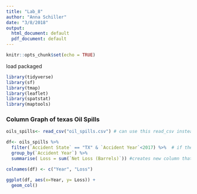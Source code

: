 ```yaml
---
title: "Lab_8"
author: "Anna Schiller"
date: "3/8/2018"
output:
  html_document: default
  pdf_document: default
---
```


```r
knitr::opts_chunk$set(echo = TRUE)
```


load packaged
```r
library(tidyverse)
library(sf)
library(tmap)
library(leaflet)
library(spatstat)
library(maptools)


```

### Column Graph of texas Oil Spills

```r

oils_spills<- read_csv("oil_spills.csv") # can use this read_csv instead of read.csv because we have downloaded tidyverse, this reads it as a table dF?

df<- oils_spills %>% 
  filter(`Accident State` == "TX" & `Accident Year`<2017) %>%  # if there's a space in your column
  group_by(`Accident Year`) %>% 
  summarise( Loss = sum(`Net Loss (Barrels)`)) #creates new column that summarizes

colnames(df) <- c("Year", "Loss")

ggplot(df, aes(x=Year, y= Loss)) +
  geom_col()

```

